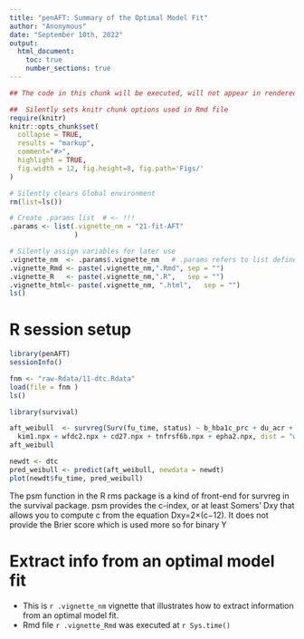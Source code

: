 ```yaml
---
title: "penAFT: Summary of the Optimal Model Fit"
author: "Anonymous"
date: "September 10th, 2022"
output: 
  html_document:
    toc: true
    number_sections: true
---
```



```r
## The code in this chunk will be executed, will not appear in rendered .html file

##  Silently sets knitr chunk options used in Rmd file
require(knitr)
knitr::opts_chunk$set(
  collapse = TRUE,
  results = "markup",  
  comment="#>",
  highlight = TRUE,
  fig.width = 12, fig.height=8, fig.path='Figs/'
)

# Silently clears Global environment
rm(list=ls())

# Create .params list  # <- !!! 
.params <- list(.vignette_nm = "21-fit-AFT"
                ) 

# Silently assign variables for later use
.vignette_nm  <- .params$.vignette_nm   # .params refers to list defined above
.vignette_Rmd <- paste(.vignette_nm,".Rmd", sep = "")
.vignette_R   <- paste(.vignette_nm,".R",   sep = "")
.vignette_html<- paste(.vignette_nm, ".html",   sep = "")
ls()
```

# R session setup


```r
library(penAFT)
sessionInfo()
```

```r
fnm <- "raw-Rdata/11-dtc.Rdata"
load(file = fnm )
ls()
```



```r
library(survival)

aft_weibull  <- survreg(Surv(fu_time, status) ~ b_hba1c_prc + du_acr + bl_egfr +
  kim1.npx + wfdc2.npx + cd27.npx + tnfrsf6b.npx + epha2.npx, dist = "weibull", data = dtc)
aft_weibull
```

```r
newdt <- dtc
pred_weibull <- predict(aft_weibull, newdata = newdt)
plot(newdt$fu_time, pred_weibull)
```

The psm function in the R rms package is a kind of front-end for survreg 
in the survival package. psm provides the c-index, or at least Somers' Dxy 
that allows you to compute c from the equation Dxy=2×(c−12). 
It does not provide the Brier score which is used more so for binary Y

# Extract info from an optimal model fit 

* This is `r .vignette_nm` vignette that illustrates how to extract information from an optimal model fit.
* Rmd file `r .vignette_Rmd` was executed at `r Sys.time()`


